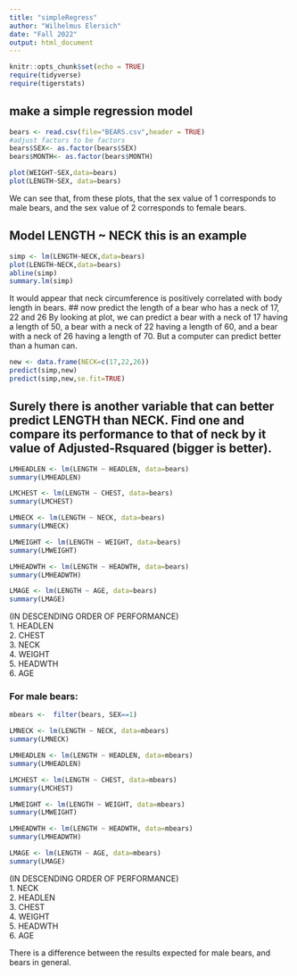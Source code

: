 ```yaml
---
title: "simpleRegress"
author: "Wilhelmus Elersich"
date: "Fall 2022"
output: html_document
---
```


```r
knitr::opts_chunk$set(echo = TRUE)
require(tidyverse)
require(tigerstats)
```

## make a simple regression model

```r
bears <- read.csv(file="BEARS.csv",header = TRUE)
#adjust factors to be factors
bears$SEX<- as.factor(bears$SEX)
bears$MONTH<- as.factor(bears$MONTH)
```
```r
plot(WEIGHT~SEX,data=bears)
plot(LENGTH~SEX, data=bears)
```

We can see that, from these plots, that the sex value of 1 corresponds to male bears, and the sex value of 2 corresponds to female bears.

## Model LENGTH ~ NECK  this is an example  

```r
simp <- lm(LENGTH~NECK,data=bears)
plot(LENGTH~NECK,data=bears)
abline(simp)
summary.lm(simp)
```
It would appear that neck circumference is positively correlated with body length in bears.
## now predict the length of a bear who has a neck of 17, 22 and 26
By looking at plot, we can predict a bear with a neck of 17 having a length of 50, a bear with a neck of 22 having a length of 60, and a bear with a neck of 26 having a length of 70. But a computer can predict better than a human can.

```r
new <- data.frame(NECK=c(17,22,26))
predict(simp,new)
predict(simp,new,se.fit=TRUE)
```


## Surely there is another variable that can better predict LENGTH than NECK. Find one and compare its performance to that of neck by it value of Adjusted-Rsquared (bigger is better).
```r
LMHEADLEN <- lm(LENGTH ~ HEADLEN, data=bears)
summary(LMHEADLEN)
```
```r
LMCHEST <- lm(LENGTH ~ CHEST, data=bears)
summary(LMCHEST)
```
```R
LMNECK <- lm(LENGTH ~ NECK, data=bears)
summary(LMNECK)
```
```r
LMWEIGHT <- lm(LENGTH ~ WEIGHT, data=bears)
summary(LMWEIGHT)
```
```r
LMHEADWTH <- lm(LENGTH ~ HEADWTH, data=bears)
summary(LMHEADWTH)
```
```r
LMAGE <- lm(LENGTH ~ AGE, data=bears)
summary(LMAGE)
```

(IN DESCENDING ORDER OF PERFORMANCE)  
1. HEADLEN  
2. CHEST  
3. NECK  
4. WEIGHT  
5. HEADWTH  
6. AGE  

### For male bears:
```R
mbears <-  filter(bears, SEX==1)
```
```R
LMNECK <- lm(LENGTH ~ NECK, data=mbears)
summary(LMNECK)
```
```r
LMHEADLEN <- lm(LENGTH ~ HEADLEN, data=mbears)
summary(LMHEADLEN)
```
```r
LMCHEST <- lm(LENGTH ~ CHEST, data=mbears)
summary(LMCHEST)
```
```r
LMWEIGHT <- lm(LENGTH ~ WEIGHT, data=mbears)
summary(LMWEIGHT)
```
```r
LMHEADWTH <- lm(LENGTH ~ HEADWTH, data=mbears)
summary(LMHEADWTH)
```
```r
LMAGE <- lm(LENGTH ~ AGE, data=mbears)
summary(LMAGE)
```

(IN DESCENDING ORDER OF PERFORMANCE)  
1. NECK  
2. HEADLEN  
3. CHEST  
4. WEIGHT  
5. HEADWTH  
6. AGE  

There is a difference between the results expected for male bears, and bears in general.

